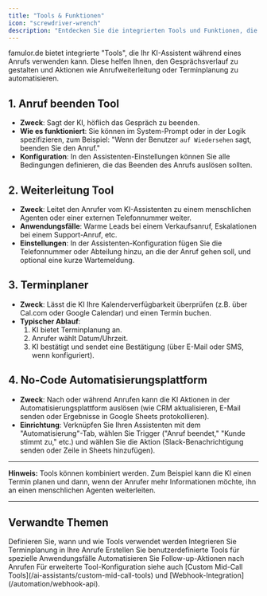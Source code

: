 ```yaml
---
title: "Tools & Funktionen"
icon: "screwdriver-wrench"
description: "Entdecken Sie die integrierten Tools und Funktionen, die die Fähigkeiten Ihres KI-Assistenten während Anrufen erweitern"
---
```


famulor.de bietet integrierte "Tools", die Ihr KI-Assistent während eines Anrufs verwenden kann. Diese helfen Ihnen, den Gesprächsverlauf zu gestalten und Aktionen wie Anrufweiterleitung oder Terminplanung zu automatisieren.

## 1. Anruf beenden Tool

- **Zweck**: Sagt der KI, höflich das Gespräch zu beenden.
- **Wie es funktioniert**: Sie können im System-Prompt oder in der Logik spezifizieren, zum Beispiel: "Wenn der Benutzer `auf Wiedersehen` sagt, beenden Sie den Anruf."
- **Konfiguration**: In den Assistenten-Einstellungen können Sie alle Bedingungen definieren, die das Beenden des Anrufs auslösen sollten.

## 2. Weiterleitung Tool

- **Zweck**: Leitet den Anrufer vom KI-Assistenten zu einem menschlichen Agenten oder einer externen Telefonnummer weiter.
- **Anwendungsfälle**: Warme Leads bei einem Verkaufsanruf, Eskalationen bei einem Support-Anruf, etc.
- **Einstellungen**: In der Assistenten-Konfiguration fügen Sie die Telefonnummer oder Abteilung hinzu, an die der Anruf gehen soll, und optional eine kurze Wartemeldung.

## 3. Terminplaner

- **Zweck**: Lässt die KI Ihre Kalenderverfügbarkeit überprüfen (z.B. über Cal.com oder Google Calendar) und einen Termin buchen.
- **Typischer Ablauf**:
  1. KI bietet Terminplanung an.
  2. Anrufer wählt Datum/Uhrzeit.
  3. KI bestätigt und sendet eine Bestätigung (über E-Mail oder SMS, wenn konfiguriert).

## 4. No-Code Automatisierungsplattform

- **Zweck**: Nach oder während Anrufen kann die KI Aktionen in der Automatisierungsplattform auslösen (wie CRM aktualisieren, E-Mail senden oder Ergebnisse in Google Sheets protokollieren).
- **Einrichtung**: Verknüpfen Sie Ihren Assistenten mit dem "Automatisierung"-Tab, wählen Sie Trigger ("Anruf beendet," "Kunde stimmt zu," etc.) und wählen Sie die Aktion (Slack-Benachrichtigung senden oder Zeile in Sheets hinzufügen).

---

**Hinweis:** Tools können kombiniert werden. Zum Beispiel kann die KI einen Termin planen und dann, wenn der Anrufer mehr Informationen möchte, ihn an einen menschlichen Agenten weiterleiten.

---

## Verwandte Themen

<CardGroup cols={2}>
<Card title="System-Prompt" icon="pen" href="/ai-assistants/system-prompt">
Definieren Sie, wann und wie Tools verwendet werden
</Card>
<Card title="Cal.com Scheduling" icon="calendar" href="/ai-assistants/cal-com-scheduling">
Integrieren Sie Terminplanung in Ihre Anrufe
</Card>
</CardGroup>

<CardGroup cols={2}>
<Card title="Custom Mid-Call Tools" icon="code" href="/ai-assistants/custom-mid-call-tools">
Erstellen Sie benutzerdefinierte Tools für spezielle Anwendungsfälle
</Card>
<Card title="Automatisierung" icon="wand-magic-sparkles" href="/automation-platform/introduction">
Automatisieren Sie Follow-up-Aktionen nach Anrufen
</Card>
</CardGroup>

<Note>
Für erweiterte Tool-Konfiguration siehe auch [Custom Mid-Call Tools](/ai-assistants/custom-mid-call-tools) und [Webhook-Integration](/automation/webhook-api).
</Note> 